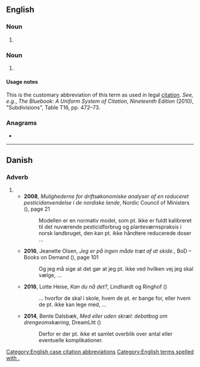 {{also|pt|Pt|PT|pT|.pt|-pt'|p.t|p.t.}}
==English==

===Noun===
{{head|en|noun}}

# {{alternative form of|en|pt}}

===Noun===
{{en-noun|?}}

# {{lb|en|legal}} {{abbreviation of|en|part}}

====Usage notes====
This is the customary abbreviation of this term as used in legal [[citation]]. ''See, e.g.'', ''The Bluebook: A Uniform System of Citation, Nineteenth Edition'' (2010), "Subdivisions", Table T16, pp. 472–73.

===Anagrams===
* {{anagrams|en|a=pt|TP|tp}}

[[Category:English case citation abbreviations]]
[[Category:English terms spelled with .]]

----

==Danish==

===Adverb===
{{da-adv}}

# {{alt form|da|p.t.}}
#* '''2008''', ''Mulighederne for driftsøkonomiske analyser af en reduceret pesticidanvendelse i de nordiske lande'', Nordic Council of Ministers ({{ISBN|9789289317702}}), page 21
#*: Modellen er en normativ model, som pt. ikke er fuldt kalibreret til det nuværende pesticidforbrug og planteværnspraksis i norsk landbruget{{sic}}, den kan pt. ikke håndtere reducerede doser ...
#* '''2016''', Jeanette Olsen, ''Jeg er på ingen måde træt af at skide.'', BoD – Books on Demand ({{ISBN|9788771705775}}), page 101
#*: Og jeg må sige at det gør at jeg pt. ikke ved hvilken vej jeg skal vælge, ...
#* '''2016''', Lotte Heise, ''Kan du nå det?'', Lindhardt og Ringhof ({{ISBN|9788711505175}})
#*: ... hvorfor de skal i skole, hvem de pt. er bange for, eller hvem de pt. ikke kan lege med, ...
#* '''2014''', Bente Dalsbæk, ''Med eller uden skræl: debatbog om drengeomskæring'', DreamLitt ({{ISBN|9788771710151}})
#*: Derfor er der pt. ikke et samlet overblik over antal eller eventuelle komplikationer.